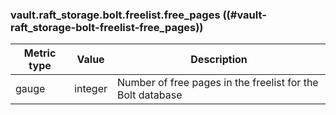 ### vault.raft_storage.bolt.freelist.free_pages ((#vault-raft_storage-bolt-freelist-free_pages))

Metric type | Value   | Description
----------- | ------- | -----------
gauge       | integer | Number of free pages in the freelist for the Bolt database